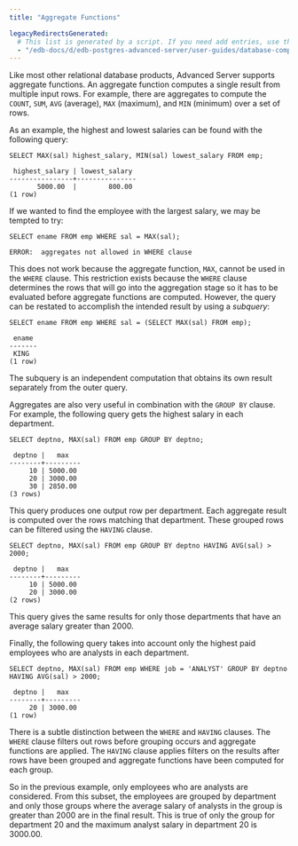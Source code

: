 ```yaml
---
title: "Aggregate Functions"

legacyRedirectsGenerated:
  # This list is generated by a script. If you need add entries, use the `legacyRedirects` key.
  - "/edb-docs/d/edb-postgres-advanced-server/user-guides/database-compatibility-for-oracle-developers-guide/13/aggregate_functions.html"
---
```


<div id="aggregate_functions" class="registered_link"></div>

Like most other relational database products, Advanced Server supports aggregate functions. An aggregate function computes a single result from multiple input rows. For example, there are aggregates to compute the `COUNT`, `SUM`, `AVG` (average), `MAX` (maximum), and `MIN` (minimum) over a set of rows.

As an example, the highest and lowest salaries can be found with the following query:

```text
SELECT MAX(sal) highest_salary, MIN(sal) lowest_salary FROM emp;

 highest_salary | lowest_salary
----------------+---------------
       5000.00  |        800.00
(1 row)
```

If we wanted to find the employee with the largest salary, we may be tempted to try:

```text
SELECT ename FROM emp WHERE sal = MAX(sal);

ERROR:  aggregates not allowed in WHERE clause
```

This does not work because the aggregate function, `MAX`, cannot be used in the `WHERE` clause. This restriction exists because the `WHERE` clause determines the rows that will go into the aggregation stage so it has to be evaluated before aggregate functions are computed. However, the query can be restated to accomplish the intended result by using a *subquery*:

```text
SELECT ename FROM emp WHERE sal = (SELECT MAX(sal) FROM emp);

 ename
-------
 KING
(1 row)
```

The subquery is an independent computation that obtains its own result separately from the outer query.

Aggregates are also very useful in combination with the `GROUP BY` clause. For example, the following query gets the highest salary in each department.

```text
SELECT deptno, MAX(sal) FROM emp GROUP BY deptno;

 deptno |   max
--------+---------
     10 | 5000.00
     20 | 3000.00
     30 | 2850.00
(3 rows)
```

This query produces one output row per department. Each aggregate result is computed over the rows matching that department. These grouped rows can be filtered using the `HAVING` clause.

```text
SELECT deptno, MAX(sal) FROM emp GROUP BY deptno HAVING AVG(sal) > 2000;

 deptno |   max
--------+---------
     10 | 5000.00
     20 | 3000.00
(2 rows)
```

This query gives the same results for only those departments that have an average salary greater than 2000.

Finally, the following query takes into account only the highest paid employees who are analysts in each department.

```text
SELECT deptno, MAX(sal) FROM emp WHERE job = 'ANALYST' GROUP BY deptno HAVING AVG(sal) > 2000;

 deptno |   max
--------+---------
     20 | 3000.00
(1 row)
```

There is a subtle distinction between the `WHERE` and `HAVING` clauses. The `WHERE` clause filters out rows before grouping occurs and aggregate functions are applied. The `HAVING` clause applies filters on the results after rows have been grouped and aggregate functions have been computed for each group.

So in the previous example, only employees who are analysts are considered. From this subset, the employees are grouped by department and only those groups where the average salary of analysts in the group is greater than 2000 are in the final result. This is true of only the group for department 20 and the maximum analyst salary in department 20 is 3000.00.
